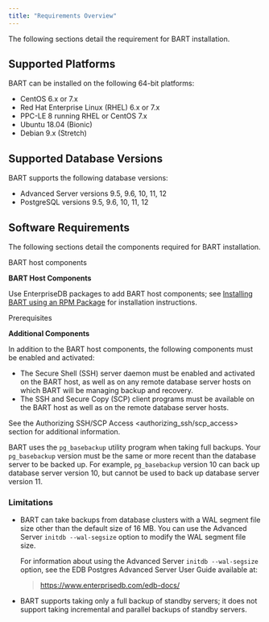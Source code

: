 ```yaml
---
title: "Requirements Overview"
---
```


<div id="requirements_overview" class="registered_link"></div>


The following sections detail the requirement for BART installation.

## Supported Platforms

BART can be installed on the following 64-bit platforms:

  - CentOS 6.x or 7.x
  - Red Hat Enterprise Linux (RHEL) 6.x or 7.x
  - PPC-LE 8 running RHEL or CentOS 7.x
  - Ubuntu 18.04 (Bionic)
  - Debian 9.x (Stretch)

## Supported Database Versions

BART supports the following database versions:

  - Advanced Server versions 9.5, 9.6, 10, 11, 12
  - PostgreSQL versions 9.5, 9.6, 10, 11, 12

## Software Requirements

The following sections detail the components required for BART installation.

<div class="index">

BART host components

</div>

**BART Host Components**

Use EnterpriseDB packages to add BART host components; see [Installing BART using an RPM Package](02_installing_bart_using_an_rpm_package#installing_bart_using_an_rpm_package) for installation instructions.

<div class="index">

Prerequisites

</div>

**Additional Components**

In addition to the BART host components, the following components must be enabled and activated:

  - The Secure Shell (SSH) server daemon must be enabled and activated on the BART host, as well as on any remote database server hosts on which BART will be managing backup and recovery.
  - The SSH and Secure Copy (SCP) client programs must be available on the BART host as well as on the remote database server hosts.

See the <span class="title-ref">Authorizing SSH/SCP Access \<authorizing_ssh/scp_access\></span> section for additional information.

BART uses the `pg_basebackup` utility program when taking full backups. Your `pg_basebackup` version must be the same or more recent than the database server to be backed up. For example, `pg_basebackup` version 10 can back up database server version 10, but cannot be used to back up database server version 11.

### Limitations

  - BART can take backups from database clusters with a WAL segment file size other than the default size of 16 MB. You can use the Advanced Server `initdb --wal-segsize` option to modify the WAL segment file size.
    
    For information about using the Advanced Server `initdb --wal-segsize` option, see the EDB Postgres Advanced Server User Guide available at:
    
    > <https://www.enterprisedb.com/edb-docs/>

  - BART supports taking only a full backup of standby servers; it does not support taking incremental and parallel backups of standby servers.
